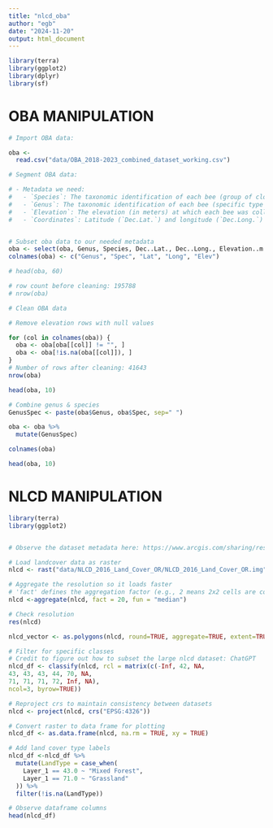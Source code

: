 ```yaml
---
title: "nlcd_oba"
author: "egb"
date: "2024-11-20"
output: html_document
---
```

```r
library(terra)
library(ggplot2)
library(dplyr)
library(sf)
```


# OBA MANIPULATION

```r

# Import OBA data:

oba <-
  read.csv("data/OBA_2018-2023_combined_dataset_working.csv")

```

```r
# Segment OBA data: 

# - Metadata we need:
#   - `Species`: The taxonomic identification of each bee (group of closely related species)
#   - `Genus`: The taxonomic identification of each bee (specific type within Genus)
#   - `Elevation`: The elevation (in meters) at which each bee was collected.
#   - `Coordinates`: Latitude (`Dec.Lat.`) and longitude (`Dec.Long.`) in decimal degrees.


# Subset oba data to our needed metadata
oba <- select(oba, Genus, Species, Dec..Lat., Dec..Long., Elevation..m.)
colnames(oba) <- c("Genus", "Spec", "Lat", "Long", "Elev")

# head(oba, 60)

# row count before cleaning: 195788
# nrow(oba)

```


```r
# Clean OBA data

# Remove elevation rows with null values 

for (col in colnames(oba)) {
  oba <- oba[oba[[col]] != "", ]
  oba <- oba[!is.na(oba[[col]]), ]
}
# Number of rows after cleaning: 41643
nrow(oba)

head(oba, 10)
```



```r
# Combine genus & species 
GenusSpec <- paste(oba$Genus, oba$Spec, sep=" ")

oba <- oba %>%
  mutate(GenusSpec)

colnames(oba)

head(oba, 10)
```


# NLCD MANIPULATION 

```r

library(terra)
library(ggplot2)


# Observe the dataset metadata here: https://www.arcgis.com/sharing/rest/content/items/9bbaa64718774bbfbf5c6ade0edf86d3/info/metadata/metadata.xml?format=default&output=html 

# Load landcover data as raster 
nlcd <- rast("data/NLCD_2016_Land_Cover_OR/NLCD_2016_Land_Cover_OR.img")

# Aggregate the resolution so it loads faster 
# 'fact' defines the aggregation factor (e.g., 2 means 2x2 cells are combined into 1)
nlcd <-aggregate(nlcd, fact = 20, fun = "median")

# Check resolution
res(nlcd)

nlcd_vector <- as.polygons(nlcd, round=TRUE, aggregate=TRUE, extent=TRUE, na.rm=TRUE, digits= 2, crs=crs("EPSG:4326"))

# Filter for specific classes
# Credit to figure out how to subset the large nlcd dataset: ChatGPT
nlcd_df <- classify(nlcd, rcl = matrix(c(-Inf, 42, NA,
43, 43, 43, 44, 70, NA,
71, 71, 71, 72, Inf, NA),
ncol=3, byrow=TRUE))

# Reproject crs to maintain consistency between datasets 
nlcd <- project(nlcd, crs("EPSG:4326"))

# Convert raster to data frame for plotting 
nlcd_df <- as.data.frame(nlcd, na.rm = TRUE, xy = TRUE)

# Add land cover type labels
nlcd_df <-nlcd_df %>%
  mutate(LandType = case_when(
    Layer_1 == 43.0 ~ "Mixed Forest",
    Layer_1 == 71.0 ~ "Grassland"
  )) %>%
  filter(!is.na(LandType))

# Observe dataframe columns 
head(nlcd_df)

```

